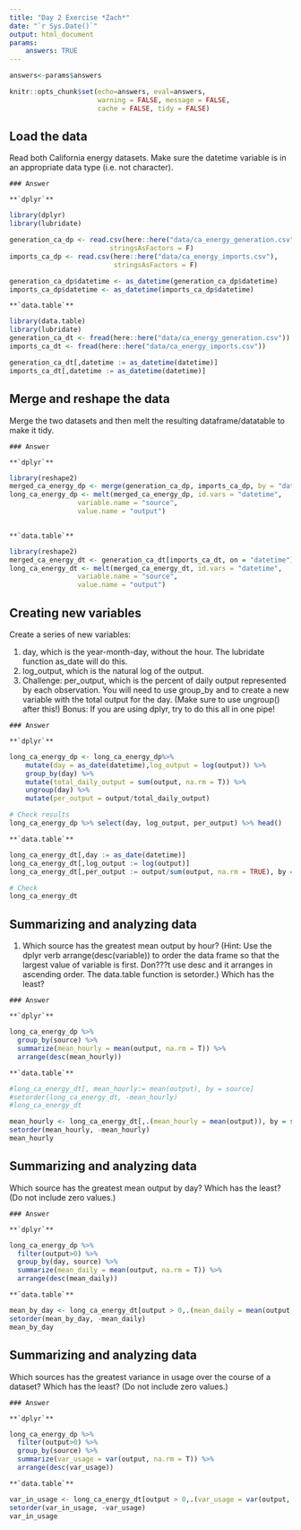 ```yaml
---
title: "Day 2 Exercise *Zach*"
date: "`r Sys.Date()`"
output: html_document
params:
    answers: TRUE
---
```


```r
answers<-params$answers
```

```r
knitr::opts_chunk$set(echo=answers, eval=answers,
                      warning = FALSE, message = FALSE,
                      cache = FALSE, tidy = FALSE)
```

## Load the data

Read both California energy datasets. Make sure the datetime variable is in an appropriate data type (i.e. not character).

```asis
### Answer
```

```asis
**`dplyr`**
```

```r
library(dplyr)
library(lubridate)

generation_ca_dp <- read.csv(here::here("data/ca_energy_generation.csv"), 
                         stringsAsFactors = F)
imports_ca_dp <- read.csv(here::here("data/ca_energy_imports.csv"), 
                          stringsAsFactors = F)

generation_ca_dp$datetime <- as_datetime(generation_ca_dp$datetime)
imports_ca_dp$datetime <- as_datetime(imports_ca_dp$datetime)
```

```asis
**`data.table`**
```

```r
library(data.table)
library(lubridate)
generation_ca_dt <- fread(here::here("data/ca_energy_generation.csv"))
imports_ca_dt <- fread(here::here("data/ca_energy_imports.csv"))

generation_ca_dt[,datetime := as_datetime(datetime)]
imports_ca_dt[,datetime := as_datetime(datetime)]
```

## Merge and reshape the data
Merge the two datasets and then melt the resulting dataframe/datatable to make it tidy.

 
```asis
### Answer
```

```asis
**`dplyr`**
```

```r
library(reshape2)
merged_ca_energy_dp <- merge(generation_ca_dp, imports_ca_dp, by = "datetime")
long_ca_energy_dp <- melt(merged_ca_energy_dp, id.vars = "datetime",
                 variable.name = "source",
                 value.name = "output")
    
```

```asis
**`data.table`**
```

```r
library(reshape2)
merged_ca_energy_dt <- generation_ca_dt[imports_ca_dt, on = "datetime"]
long_ca_energy_dt <- melt(merged_ca_energy_dt, id.vars = "datetime",
                 variable.name = "source",
                 value.name = "output")
```

## Creating new variables
Create a series of new variables:

1. day, which is the year-month-day, without the hour. The lubridate function as_date will do this.
2. log_output, which is the natural log of the output.
3. Challenge: per_output, which is the percent of daily output represented by each observation. You will need to use group_by and to create a new variable with the total output for the day. (Make sure to use ungroup() after this!)
Bonus: If you are using dplyr, try to do this all in one pipe!

```asis
### Answer
```

```asis
**`dplyr`**
```

```r
long_ca_energy_dp <- long_ca_energy_dp%>% 
    mutate(day = as_date(datetime),log_output = log(output)) %>%
    group_by(day) %>% 
    mutate(total_daily_output = sum(output, na.rm = T)) %>%
    ungroup(day) %>% 
    mutate(per_output = output/total_daily_output)

# Check results
long_ca_energy_dp %>% select(day, log_output, per_output) %>% head()
```

```asis
**`data.table`**
```

```r
long_ca_energy_dt[,day := as_date(datetime)]
long_ca_energy_dt[,log_output := log(output)]
long_ca_energy_dt[,per_output := output/sum(output, na.rm = TRUE), by = day]

# Check
long_ca_energy_dt
```

## Summarizing and analyzing data

1. Which source has the greatest mean output by hour? (Hint: Use the dplyr verb arrange(desc(variable)) to order the data frame so that the largest value of variable is first. Don???t use desc and it arranges in ascending order. The data.table function is setorder.) Which has the least?

```asis
### Answer
```

```asis
**`dplyr`**
```

```r
long_ca_energy_dp %>%
  group_by(source) %>%
  summarize(mean_hourly = mean(output, na.rm = T)) %>%
  arrange(desc(mean_hourly))
```

```asis
**`data.table`**
```

```r
#long_ca_energy_dt[, mean_hourly:= mean(output), by = source]
#setorder(long_ca_energy_dt, -mean_hourly)
#long_ca_energy_dt 

mean_hourly <- long_ca_energy_dt[,.(mean_hourly = mean(output)), by = source]
setorder(mean_hourly, -mean_hourly)
mean_hourly
```

## Summarizing and analyzing data

Which source has the greatest mean output by day? Which has the least? (Do not include zero values.)

```asis
### Answer
```

```asis
**`dplyr`**
```

```r
long_ca_energy_dp %>%
  filter(output>0) %>%
  group_by(day, source) %>%
  summarize(mean_daily = mean(output, na.rm = T)) %>%
  arrange(desc(mean_daily))
```

```asis
**`data.table`**
```

```r
mean_by_day <- long_ca_energy_dt[output > 0,.(mean_daily = mean(output, na.rm = T)), by = .(source, day)]
setorder(mean_by_day, -mean_daily)
mean_by_day
```

## Summarizing and analyzing data

Which sources has the greatest variance in usage over the course of a dataset? Which has the least? (Do not include zero values.)

```asis
### Answer
```

```asis
**`dplyr`**
```

```r
long_ca_energy_dp %>%
  filter(output>0) %>%
  group_by(source) %>%
  summarize(var_usage = var(output, na.rm = T)) %>%
  arrange(desc(var_usage))
```

```asis
**`data.table`**
```

```r
var_in_usage <- long_ca_energy_dt[output > 0,.(var_usage = var(output, na.rm = T)), by = source]
setorder(var_in_usage, -var_usage)
var_in_usage
```
